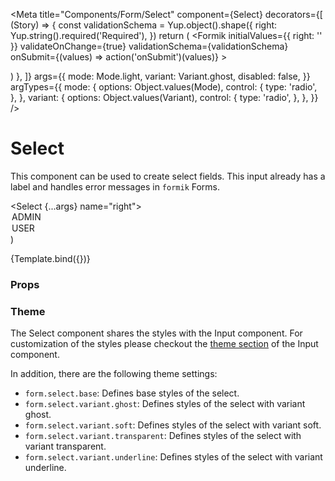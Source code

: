 
<Meta
  title="Components/Form/Select"
  component={Select}
  decorators={[
    (Story) => {
      const validationSchema = Yup.object().shape({
        right: Yup.string().required('Required'),
      })
      return (
        <Formik
          initialValues={{ right: '' }}
          validateOnChange={true}
          validationSchema={validationSchema}
          onSubmit={(values) => action('onSubmit')(values)}
        >
          <Form>
            <Story />
          </Form>
        </Formik>
      )
    },
  ]}
  args={{
    mode: Mode.light,
    variant: Variant.ghost,
    disabled: false,
  }}
  argTypes={{
    mode: {
      options: Object.values(Mode),
      control: {
        type: 'radio',
      },
    },
    variant: {
      options: Object.values(Variant),
      control: {
        type: 'radio',
      },
    },
  }}
/>

# Select

This component can be used to create select fields. This input already has a label and handles error messages in `formik` Forms.

  <Select {...args} name="right">
    <Option value="" hidden>
      Select user right
    </Option>
    <Option value="ADMIN">ADMIN</Option>
    <Option value="USER">USER</Option>
  </Select>
)

<Canvas>
  <Story
    name="Default"
    args={{
      label: 'User rights',
      mode: Mode.light,
    }}
  >
    {Template.bind({})}
  </Story>
</Canvas>

### Props

<ArgsTable story="Default" />

### Theme

The Select component shares the styles with the Input component.
For customization of the styles please checkout the [theme section](/docs/components-form-input--default-story#theme) of the Input component.

In addition, there are the following theme settings:

- `form.select.base`: Defines base styles of the select.
- `form.select.variant.ghost`: Defines styles of the select with variant ghost.
- `form.select.variant.soft`: Defines styles of the select with variant soft.
- `form.select.variant.transparent`: Defines styles of the select with variant transparent.
- `form.select.variant.underline`: Defines styles of the select with variant underline.
